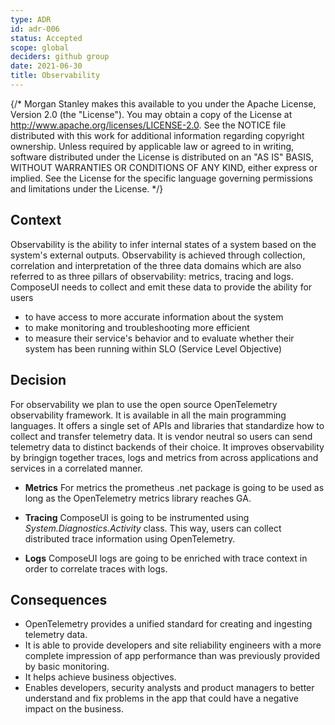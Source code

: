 ```yaml
---
type: ADR
id: adr-006
status: Accepted
scope: global
deciders: github group
date: 2021-06-30
title: Observability
---
```


{/* Morgan Stanley makes this available to you under the Apache License, Version 2.0 (the "License"). You may obtain a copy of the License at http://www.apache.org/licenses/LICENSE-2.0. See the NOTICE file distributed with this work for additional information regarding copyright ownership. Unless required by applicable law or agreed to in writing, software distributed under the License is distributed on an "AS IS" BASIS, WITHOUT WARRANTIES OR CONDITIONS OF ANY KIND, either express or implied. See the License for the specific language governing permissions and limitations under the License. */}

## Context

Observability is the ability to infer internal states of a system based on the system's external outputs.
Observability is achieved through collection, correlation and interpretation of the three data domains which are also referred to as three pillars of observability: metrics, tracing and logs.
ComposeUI needs to collect and emit these data to provide the ability for users

- to have access to more accurate information about the system
- to make monitoring and troubleshooting more efficient
- to measure their service's behavior and to evaluate whether their system has been running within SLO (Service Level Objective)

## Decision

For observability we plan to use the open source OpenTelemetry observability framework. It is available in all the main programming languages. It offers a single set of APIs and libraries that standardize how to collect and transfer telemetry data. It is vendor neutral so users can send telemetry data to distinct backends of their choice. It improves observability by bringign together traces, logs and metrics from across applications and services in a correlated manner.

- **Metrics**
  For metrics the prometheus .net package is going to be used as long as the OpenTelemetry metrics library reaches GA.

- **Tracing**
  ComposeUI is going to be instrumented using _System.Diagnostics.Activity_ class. This way, users can collect distributed trace information using OpenTelemetry.

- **Logs**
  ComposeUI logs are going to be enriched with trace context in order to correlate traces with logs.

## Consequences

- OpenTelemetry provides a unified standard for creating and ingesting telemetry data.
- It is able to provide developers and site reliability engineers with a more complete impression of app performance than was previously provided by basic monitoring.
- It helps achieve business objectives.
- Enables developers, security analysts and product managers to better understand and fix problems in the app that could have a negative impact on the business.
